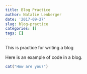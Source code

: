 ```yaml
---
title: Blog Practice
author: Natalie Lenberger
date: '2017-09-27'
slug: blog-practice
categories: []
tags: []
---
```


This is practice for writing a blog
 
Here is an example of code in a blog.

```r
cat("How are you?")
```
